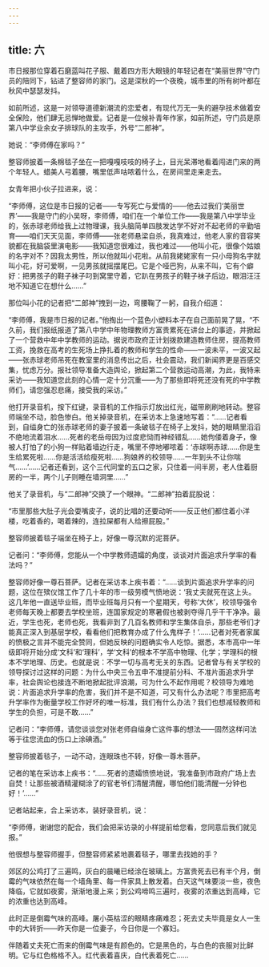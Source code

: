 ```yaml
---
---
---
```

title: 六
---




市日报那位穿着石磨蓝叫花子服、戴着四方形大眼镜的年轻记者在“美丽世界”守门员的陪同下，钻进了整容师的家门。这是深秋的一个夜晚，城市里的所有树叶都在秋风中瑟瑟发抖。

如前所述，这是一对领导道德新潮流的恋爱者，有现代万无一失的避孕技术做着安全保险，他们肆无忌惮地做爱。记者是一位候补青年作家，如前所述，守门员是原第八中学业余女子排球队的主攻手，外号“二郎神”。

她说：“李师傅在家吗？”

整容师披着一条棉毯子坐在一把嘎嘎吱吱的椅子上，目光呆滞地看着闯进门来的两个年轻人。蜡美人弓着腰，嘴里低声咕哝着什么，在房间里走来走去。

女青年把小伙子拉进来，说：

“李师傅，这位是市日报的记者——专写死亡与爱情的——他去过我们‘美丽世界’——我是守门的小吴呀，李师傅，咱们在一个单位工作——我是第八中学毕业的，张赤球老师给我上过物理课，我头脑简单四肢发达学不好对不起老师的辛勤培育——咱们天天见面，李师傅——张老师悬梁自杀，我真难过，他老人家的音容笑貌都在我脑袋里演电影——我知道您很难过，我也难过——他叫小花，很像个姑娘的名字对不？因我太男性，所以他就叫小花啦。从前我姥姥家有一只小母狗名字就叫小花，好可爱啊，一见男孩就摇摆尾巴。它是个哑巴狗，从来不叫，它有个癖好：把男孩子的鞋子袜子叼到窝里守着，它趴在男孩子的鞋子袜子后边，眼泪汪汪地不知道它在想什么……”

那位叫小花的记者把“二郎神”拽到一边，弯腰鞠了一躬，自我介绍道：

“李师傅，我是市日报的记者。”他掏出一个蓝色小塑料本子在自己面前晃了晃，“不久前，我们报纸报道了第八中学中年物理教师方富贵累死在讲台上的事迹，并掀起了一个营救中年中学教师的运动。据说市政府正计划拨款建造教师住房，提高教师工资，挽救在高考的生死场上挣扎着的教师和学生的性命——一波未平，一波又起——张赤球老师吊死在教室里的消息传出之后，社会震动，我们新闻界更是百感交集，忧虑万分。报社领导准备大造舆论，掀起第二个营救运动高潮，为此，我特来采访——我知道您此刻的心情一定十分沉重——为了那些即将死还没有死的中学教师们，请您强忍悲痛，接受我的采访。”

他打开录音机，按下红键，录音机的工作指示灯放出红光，磁带刷刷地转动。整容师端坐不动，脸色惨白。他关掉录音机，在采访本上急速地写着：“……记者看到，自缢身亡的张赤球老师的妻子披着一条破毯子在椅子上发抖，她的眼睛里滔滔不绝地流着泪水……死者的老岳母因为过度悲恸而神经错乱……她佝偻着身子，像被人打怕了的小狗一样贴着墙边行走，嘴里不停地嘟哝着：‘赤球啊赤球……你是生生给累死啦……你是活活给瘦死啦……狗娘养的校领导……一年到头不让你喘气……’……记者还看到，这个三代同堂的五口之家，只住着一间半房，老人住着厨房的一半，两个儿子则睡在墙洞里……”

他关了录音机，与“二郎神”交换了一个眼神。“二郎神”拍着屁股说：

“市里那些大肚子光会耍嘴皮子，说的比唱的还要动听——反正他们都住着小洋楼，吃着香的，喝着辣的，连拉屎都有人给擦屁股。”

整容师披着毯子端坐在椅子上，好像一尊沉默的泥菩萨。

记者问：“李师傅，您能从一个中学教师遗孀的角度，谈谈对片面追求升学率的看法吗？”

整容师好像一尊石菩萨。记者在采访本上疾书着：“……谈到片面追求升学率的问题，这位在殡仪馆工作了几十年的市一级劳模气愤地说：‘我丈夫就死在这上头。这几年他一直送毕业班，而毕业班每月只有一个星期天，号称‘大休’，校领导强令老师每天晚上都要去学校坐班，连国家规定的寒暑假也被剥夺得几乎干干净净。最近，学生也死，老师也死，我看非到了几百名教师和学生集体自杀，那些老爷们才能真正深入到基层学校，看看他们把教育办成了什么鬼样子！’……记者对死者家属的愤极之言并不能完全赞同，但她反映的问题确实令人吃惊。据悉，本市高中一年级即将开始分成‘文科’和‘理科’，学‘文科’的根本不学高中物理、化学；学理科的根本不学地理、历史。也就是说：不学一切与高考无关的东西。记者曾与有关学校的领导探讨过这样的问题：为什么中央三令五申不准提前分科、不准片面追求升学率，社会舆论也接连不断地掀起批评浪潮，可为什么不起作用呢？校领导为难地说：片面追求升学率的危害，我们并不是不知道，可又有什么办法呢？市里把高考升学率作为衡量学校工作好坏的唯一标准，我们有什么办法？我们也想减轻教师和学生的负担，可是不敢……”

记者问：“李师傅，请您谈谈您对张老师自缢身亡这件事的想法——固然这样问法等于往您流血的伤口上涂碘酒。”

整容师披着毯子，一动不动，连眼珠也不转，好像一尊木菩萨。

记者的笔在采访本上疾书：“……死者的遗孀愤愤地说，‘我准备到市政府广场上去自焚！让那些被酒精灌糊涂了的官老爷们清醒清醒，哪怕他们能清醒一分钟也好！’……”

记者站起来，合上采访本，装好录音机，说：

“李师傅，谢谢您的配合，我们会把采访录的小样提前给您看，您同意后我们就见报。”

他很想与整容师握手，但整容师紧紧地裹着毯子，哪里去找她的手？

郊区的公鸡打了三遍鸣，灰白的晨曦已经涂在玻璃上。方富贵死去已有半个月，倒霉的气味依然在每一个墙角里、每一件家具上散发着。白天这气味要淡一些，夜色降临，它就如夜雾，渐渐地漫上来；到公鸡啼鸣三遍时，夜雾的浓重达到高峰，它的浓重也达到高峰。

此时正是倒霉气味的高峰。屠小英枯涩的眼睛疼痛难忍；死去丈夫毕竟是女人一生中的大转折——昨天你是一位妻子，今日你是一个寡妇。

伴随着丈夫死亡而来的倒霉气味是有颜色的。它是黑色的，与白色的丧服对比鲜明。它与红色格格不入。红代表着喜庆，白代表着死亡……